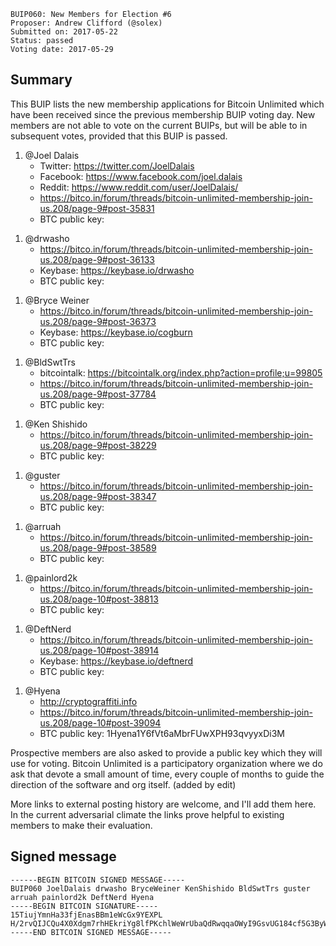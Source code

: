<pre>
BUIP060: New Members for Election #6
Proposer: Andrew Clifford (@solex)
Submitted on: 2017-05-22
Status: passed
Voting date: 2017-05-29
</pre>

==Summary==

This BUIP lists the new membership applications for Bitcoin Unlimited which have been received since the previous membership BUIP voting day. New members are not able to vote on the current BUIPs, but will be able to in subsequent votes, provided that this BUIP is passed.

# @Joel Dalais
#* Twitter: https://twitter.com/JoelDalais
#* Facebook: https://www.facebook.com/joel.dalais
#* Reddit: https://www.reddit.com/user/JoelDalais/
#* https://bitco.in/forum/threads/bitcoin-unlimited-membership-join-us.208/page-9#post-35831
#* BTC public key:

# @drwasho
#* https://bitco.in/forum/threads/bitcoin-unlimited-membership-join-us.208/page-9#post-36133
#* Keybase: https://keybase.io/drwasho
#* BTC public key:

# @Bryce Weiner
#* https://bitco.in/forum/threads/bitcoin-unlimited-membership-join-us.208/page-9#post-36373
#* Keybase: https://keybase.io/cogburn
#* BTC public key:

# @BldSwtTrs
#* bitcointalk: https://bitcointalk.org/index.php?action=profile;u=99805
#* https://bitco.in/forum/threads/bitcoin-unlimited-membership-join-us.208/page-9#post-37784
#* BTC public key:

# @Ken Shishido
#* https://bitco.in/forum/threads/bitcoin-unlimited-membership-join-us.208/page-9#post-38229
#* BTC public key:

# @guster
#* https://bitco.in/forum/threads/bitcoin-unlimited-membership-join-us.208/page-9#post-38347
#* BTC public key:

# @arruah
#* https://bitco.in/forum/threads/bitcoin-unlimited-membership-join-us.208/page-9#post-38589
#* BTC public key:

# @painlord2k
#* https://bitco.in/forum/threads/bitcoin-unlimited-membership-join-us.208/page-10#post-38813
#* BTC public key:

# @DeftNerd
#* https://bitco.in/forum/threads/bitcoin-unlimited-membership-join-us.208/page-10#post-38914
#* Keybase: https://keybase.io/deftnerd
#* BTC public key:

# @Hyena
#* http://cryptograffiti.info
#* https://bitco.in/forum/threads/bitcoin-unlimited-membership-join-us.208/page-10#post-39094
#* BTC public key: 1Hyena1Y6fVt6aMbrFUwXPH93qvyyxDi3M

Prospective members are also asked to provide a public key which they will use for voting. Bitcoin Unlimited is a participatory organization where we do ask that devote a small amount of time, every couple of months to guide the direction of the software and org itself. (added by edit)

More links to external posting history are welcome, and I'll add them here. In the current adversarial climate the links prove helpful to existing members to make their evaluation.

==Signed message==

<pre>
------BEGIN BITCOIN SIGNED MESSAGE-----
BUIP060 JoelDalais drwasho BryceWeiner KenShishido BldSwtTrs guster arruah painlord2k DeftNerd Hyena
-----BEGIN BITCOIN SIGNATURE-----
15TiujYmnHa33fjEnasBBm1eWcGx9YEXPL
H/2rvQIJCQu4X0Xdgm7rhHEkriYg8lfPKchlWeWrUbaQdRwqqaOWyI9GsvUG184cf5G3ByW5mnAgQ1Py2U6VF2s=
-----END BITCOIN SIGNED MESSAGE-----
</pre>

